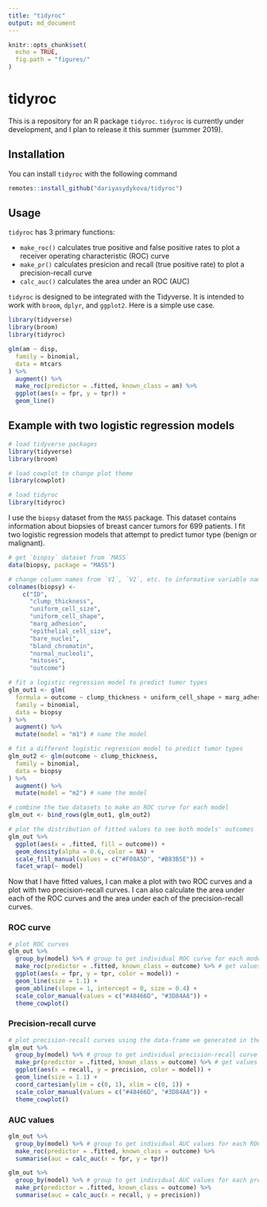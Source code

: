 ```yaml
---
title: "tidyroc"
output: md_document
---
```


```r
knitr::opts_chunk$set(
  echo = TRUE,
  fig.path = "figures/"
)
```
# tidyroc

This is a repository for an R package `tidyroc`. `tidyroc` is currently under development, and I plan to release it this summer (summer 2019).

## Installation

You can install `tidyroc` with the following command
```r
remotes::install_github("dariyasydykova/tidyroc")
```

## Usage

`tidyroc` has 3 primary functions: 

* `make_roc()` calculates true positive and false positive rates to plot a receiver operating characteristic (ROC) curve
* `make_pr()` calculates presicion and recall (true positive rate) to plot a precision-recall curve  
* `calc_auc()` calculates the area under an ROC (AUC)

`tidyroc` is designed to be integrated with the Tidyverse. It is intended to work with `broom`, `dplyr`, and `ggplot2`. Here is a simple use case.
```r
library(tidyverse)
library(broom)
library(tidyroc)

glm(am ~ disp, 
  family = binomial,
  data = mtcars
) %>%
  augment() %>%
  make_roc(predictor = .fitted, known_class = am) %>%
  ggplot(aes(x = fpr, y = tpr)) + 
  geom_line()
```


## Example with two logistic regression models

```r
# load tidyverse packages
library(tidyverse)
library(broom)

# load cowplot to change plot theme
library(cowplot)

# load tidyroc
library(tidyroc)
```

I use the `biopsy` dataset from the `MASS` package. This dataset contains information about biopsies of breast cancer tumors for 699 patients. I fit two logistic regression models that attempt to predict tumor type (benign or malignant).

```r
# get `biopsy` dataset from `MASS`
data(biopsy, package = "MASS")

# change column names from `V1`, `V2`, etc. to informative variable names
colnames(biopsy) <- 
    c("ID",
      "clump_thickness",
      "uniform_cell_size",
      "uniform_cell_shape",
      "marg_adhesion",
      "epithelial_cell_size",
      "bare_nuclei",
      "bland_chromatin",
      "normal_nucleoli",
      "mitoses",
      "outcome")

# fit a logistic regression model to predict tumor types
glm_out1 <- glm(
  formula = outcome ~ clump_thickness + uniform_cell_shape + marg_adhesion + bare_nuclei + bland_chromatin + normal_nucleoli,
  family = binomial,
  data = biopsy
) %>%
  augment() %>%
  mutate(model = "m1") # name the model

# fit a different logistic regression model to predict tumor types
glm_out2 <- glm(outcome ~ clump_thickness,
  family = binomial,
  data = biopsy
) %>%
  augment() %>%
  mutate(model = "m2") # name the model

# combine the two datasets to make an ROC curve for each model
glm_out <- bind_rows(glm_out1, glm_out2)

# plot the distribution of fitted values to see both models' outcomes
glm_out %>%
  ggplot(aes(x = .fitted, fill = outcome)) +
  geom_density(alpha = 0.6, color = NA) +
  scale_fill_manual(values = c("#F08A5D", "#B83B5E")) +
  facet_wrap(~ model)
```


Now that I have fitted values, I can make a plot with two ROC curves and a plot with two precision-recall curves. I can also calculate the area under each of the ROC curves and the area under each of the precision-recall curves.

### ROC curve
```r
# plot ROC curves
glm_out %>%
  group_by(model) %>% # group to get individual ROC curve for each model
  make_roc(predictor = .fitted, known_class = outcome) %>% # get values to plot an ROC curve
  ggplot(aes(x = fpr, y = tpr, color = model)) +
  geom_line(size = 1.1) +
  geom_abline(slope = 1, intercept = 0, size = 0.4) +
  scale_color_manual(values = c("#48466D", "#3D84A8")) +
  theme_cowplot()
```

### Precision-recall curve
```r
# plot precision-recall curves using the data-frame we generated in the previous example
glm_out %>%
  group_by(model) %>% # group to get individual precision-recall curve for each model
  make_pr(predictor = .fitted, known_class = outcome) %>% # get values to plot a precision-recall curve
  ggplot(aes(x = recall, y = precision, color = model)) +
  geom_line(size = 1.1) +
  coord_cartesian(ylim = c(0, 1), xlim = c(0, 1)) +
  scale_color_manual(values = c("#48466D", "#3D84A8")) +
  theme_cowplot()
```

### AUC values
```r
glm_out %>%
  group_by(model) %>% # group to get individual AUC values for each ROC curve
  make_roc(predictor = .fitted, known_class = outcome) %>%
  summarise(auc = calc_auc(x = fpr, y = tpr))
```

```r
glm_out %>%
  group_by(model) %>% # group to get individual AUC values for each precision-recall curve
  make_pr(predictor = .fitted, known_class = outcome) %>%
  summarise(auc = calc_auc(x = recall, y = precision))
```
